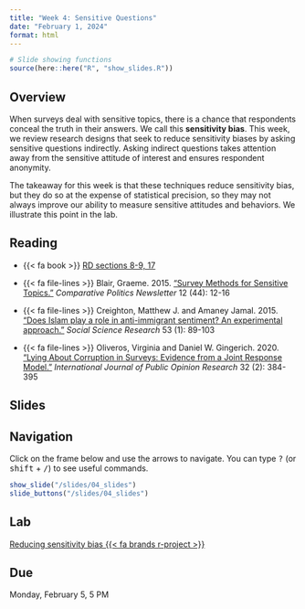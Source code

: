 ```yaml
---
title: "Week 4: Sensitive Questions"
date: "February 1, 2024"
format: html
---
```



```r
# Slide showing functions
source(here::here("R", "show_slides.R"))
```

## Overview

When surveys deal with sensitive topics, there is a chance that respondents conceal the truth in their answers. We call this **sensitivity bias**. This week, we review research designs that seek to reduce sensitivity biases by asking sensitive questions indirectly. Asking indirect questions takes attention away from the sensitive attitude of interest and ensures respondent anonymity.

The takeaway for this week is that these techniques reduce sensitivity bias, but they do so at the expense of statistical precision, so they may not always improve our ability to measure sensitive attitudes and behaviors. We illustrate this point in the lab.


## Reading

- {{< fa book >}} [RD sections 8-9, 17](https://book.declaredesign.org/declaration-diagnosis-redesign/crafting-data-strategy.html) 

- {{< fa file-lines >}} Blair, Graeme. 2015. ["Survey Methods for Sensitive Topics."](https://graemeblair.com/papers/sensitive.pdf) *Comparative Politics Newsletter* 12 (44): 12-16

- {{< fa file-lines >}} Creighton, Matthew J. and Amaney Jamal. 2015. [“Does Islam play a role in anti-immigrant sentiment? An experimental approach.”](https://doi.org/10.1016/j.ssresearch.2015.04.001) *Social Science Research* 53 (1): 89-103

- {{< fa file-lines >}} Oliveros, Virginia and Daniel W. Gingerich. 2020. [“Lying About Corruption in Surveys: Evidence from a Joint Response Model.”](https://doi.org/10.1093/ijpor/edz019) *International Journal of Public Opinion Research* 32 (2): 384-395


## Slides

::: {.callout-tip}
## Navigation

Click on the frame below and use the arrows to navigate. You can type <kbd class="text-info">?</kbd> (or <kbd class="text-info">shift</kbd> + <kbd class="text-info">/</kbd>) to see useful commands.
:::

```r
show_slide("/slides/04_slides")
slide_buttons("/slides/04_slides")
```


## Lab

[Reducing sensitivity bias {{< fa brands r-project >}}](https://github.com/gustavo-diaz/popw24/blob/main/content/labs/04_lab.qmd)

::: {.callout-warning}
## Due

Monday, February 5, 5 PM
:::

